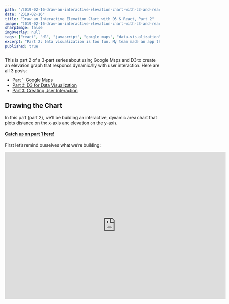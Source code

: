 ```yaml
---
path: "/2019-02-16-draw-an-interactive-elevation-chart-with-d3-and-react-pt-2"
date: "2019-02-16"
title: "Draw an Interactive Elevation Chart with D3 & React, Part 2"
image: "2019-02-16-draw-an-interactive-elevation-chart-with-d3-and-react-pt-2.gif"
sharpImage: false
imgOverlay: null
tags: ["react", "d3", "javascript", "google maps", "data-visualization"]
excerpt: "Part 2: Data visualization is too fun. My team made an app that consumes a user’s trip data and uses it to draw cool stuff. Here’s how we used React, D3 and Google Maps to do it."
published: true
---
```



This is part 2 of a 3-part series about using Google Maps and D3 to create an elevation graph that responds dynamically with user interaction. Here are all 3 posts:

- [Part 1: Google Maps](/posts/2019-02-11-draw-an-interactive-elevation-chart-with-d3-and-react)
- [Part 2: D3 for Data Visualization](/posts/2019-02-16-draw-an-interactive-elevation-chart-with-d3-and-react)
- [Part 3: Creating User Interaction](/posts/2019-03-27-draw-an-interactive-elevation-chart-with-d3-and-react-pt-3)

## Drawing the Chart

In this part (part 2), we’ll be building an interactive, dynamic area chart that plots distance on the x-axis and elevation on the y-axis.

#### [Catch up on part 1 here!](/posts/2019-02-11-draw-an-interactive-elevation-chart-with-d3-and-react)

First let’s remind ourselves what we’re building:

<iframe
  className="youtube-video"
  width="720"
  height="480"
  src="https://www.youtube.com/embed/9HXlmXwyuKk"
  frameBorder="0"
  allow="accelerometer; autoplay; encrypted-media; gyroscope; picture-in-picture"
  allowFullScreen
/>

We’ve got 5 things to do, plus 1 bonus step to spruce up your chart’s appearance with gridlines that span across the x- and y-scales at each tick on the chart.

## 5 Steps + 1 Bonus

1. Declare our constants, helper functions, and configure D3 so it’s ready for action.
1. Map out our "ElevationGraph" component, including:

   <ul style={{ marginLeft: "3rem" }}>
     <li>– what lives on state & what comes on props?</li>
     <li>– decide which lifecycle methods we’ll need</li>
     <li>– name and pseudocode our custom methods</li>
   </ul>

1. Draw the chart using D3’s API! This is the fun part, and the meat and potatoes of our task today
1. Render that bad boy! We’ll talk styles here too, especially regarding svg styling (wtf is viewPort vs. viewBox, etc.)
1. Write a callback function that draws a DOM element on the map depending on where the user is hovering
1. [Bonus] Make it pretty

### 1. Declarations & Config

#### Helper Functions

First we need some helper functions. This first batch is pure JavaScript, and do not require the D3 library yet (although `fromLatLngToPoint` does expect a Google Map instance as a parameter):

```javascript
export const numOfSamples = 100
export const metersToMiles = m => m * 0.000621371
export const metersToFeet = m => m * 3.28084

export const arraysEqual = (arr1, arr2) => {
  if (arr1.length !== arr2.length) return false
  for (let i = arr1.length; i--; ) {
    if (arr1[i] !== arr2[i]) return false
  }
  return true
}

export const fromLatLngToPoint = (latLng, map) => {
  const topRight = map
    .getProjection()
    .fromLatLngToPoint(map.getBounds().getNorthEast())
  const bottomLeft = map
    .getProjection()
    .fromLatLngToPoint(map.getBounds().getSouthWest())
  const scale = Math.pow(2, map.getZoom())
  const worldPoint = map.getProjection().fromLatLngToPoint(latLng)
  const point = new window.google.maps.Point(
    (worldPoint.x - bottomLeft.x) * scale,
    (worldPoint.y - topRight.y) * scale
  )
  return point
}
```

We export these because ideally we’re putting them in a separate `utils.js` file, to be imported as needed in our `ElevationGraph` component.

The first, `numOfSamples`, is a constant; we will be using the number of samples in a few places, so it’s easier to change later because we declare it in a single place. We choose 100 samples along our pathline because it makes the math easy. For example, if our area chart is 600 pixels wide, then we need to divide it up into 6px sections and create a hover event over each to dynamically render a point or “blip” on the map to show the user exactly where on the path she would encounter the elevation and grade our Infobox shows her.

The next two are functions we will use to do unit conversion. The Google Maps Elevation and Distance APIs return us meters, but since we do things backwards in the States, we need to convert those to miles and feet so our user doesn’t have to do conversions herself.

`arraysEqual` returns true if 2 arrays contain the same elements and false if they don’t.

We will come back to `fromLatLngToPoint` toward the end of the article — in a nutshell, it takes a `LatLng` object and a Google Map instance and does a lookup to see where a particular coordinate exists on the user’s screen, so we know where to draw the blip.

#### D3 Config

It’s finally time to start working with D3! First let’s make sure we installed and imported it correctly:

```jsx
import * as d3 from "d3"

const D3Version = () => (
  <p id="d3-version">
    D3 Version: <strong>{d3.version}</strong>
  </p>
)

<D3Version />
```

That renders:

<br />
<D3Version />

Cool! Let’s start configuring:

```javascript
// 1. DECLARATIONS / CONFIG
const margin = { top: 0, right: 0, bottom: 15, left: 50 }
const width = 750 - margin.left - margin.right
const height = 155 - margin.top - margin.bottom
const xAxisTicks = 8
const yAxisTicks = 6
```

This is the conventional way of creating margins around your chart in D3.

Next we need to create our xScale and yScale. We will use a linear scale for both.

> For continuous quantitative data, you typically want a linear scale.
>
> [- D3 Docs](https://github.com/d3/d3-scale#linear-scales)

We need to give our linear scale a domain and a range:

```javascript
const xScale = d3
  .scaleLinear()
  .domain(d3.extent(data, d => d.x))
  .range([0, width])

const yScale = d3
  .scaleLinear()
  .domain([d3.min(data, co => co.y), d3.max(data, co => co.y)])
  .range([height, 0])
```

`d3.scaleLinear` is a function that creates a scale based on the domain and range you pass it.

1. `domain` takes an array of 2 values that represent the maximum and minimum values in our data set.

To avoid having to hardcode this, we can use `d3.min` and `d3.max`, passing in our entire data set and a function that tells D3 how to resolve our data objects to the values we care about.

In this case, because the x-axis only cares about `data.x` and our y-axis only cares about `data.y`, mapping out the domain is really simple:

```javascript
d3.scaleLinear().domain([d3.min(data, co => co.y), d3.max(data, co => co.y)])
```

2. `range` takes an array of 2 values that represent the boundaries of our svg chart as they will be drawn on the screen.

Cool! Let’s draw the chart. We won’t be plotting the data yet, but it should render at the size we expect based on the data we pass in.

### Drawing the SVG

How do we actually draw the chart?

We're going to use D3 the select a DOM node, append an svg element, give it some attributes, and append elements to it (`path` and `g` elements, specifically).

```javascript
const svg = d3
  .select("#elevationChart")
  .append("svg")
  .attr("width", 750)
  .attr("height", 155)
  .attr("viewBox", "0 0 " + width + " " + 160)
```

D3 is nice to read. Even without knowing the library, we can follow what is going on. D3 selectors and DOM mutations are so much easier to work with than vanilla JavaScript!

_Aside:_ It’s almost _too_ easy with D3! We should be mindful of this, and only be mutating our chart, and delegate any other stateful effects to React to be handled more responsibly.

Let’s call `drawChart` when the component has mounted, and voilà!

<Chart
  targetNode={"#chart1"}
  data={data.fakeData1}
  transform="translate(47.6, 7.5)"
  background="rgb(242, 246, 233)"
  lineColor="51, 51, 51"
>
  <div id="chart1" />
</Chart>

**Look, we did a thing!** We’re like, _artists_ or something.

Here’s what the code looks like right now. This is just everything we’ve done thus far, put together:

```jsx
import React from "react"
import * as d3 from "d3"
import { data } from "./data" // This would be an API call IRL!
const margin = { top: 0, right: 0, bottom: 15, left: 50 }
const width = 700 - margin.left - margin.right
const height = 155 - margin.top - margin.bottom

export default class Chart extends React.Component {
  constructor(props) {
    super(props)
    this.state = {
      data: null
    }
  }

  componentDidMount() {
    this.setState({ data }, () => this.drawChart())
  }

  drawChart = () => {
    const { data } = this.state
    const xScale = d3
      .scaleLinear()
      .domain(d3.extent(data, d => d.x))
      .range([0, width])
    const yScale = d3
      .scaleLinear()
      .domain([d3.min(data, co => co.y), d3.max(data, co => co.y)])
      .range([height, 0])
    const svg = d3
      .select("#elevationChart")
      .append("svg")
      .attr("width", 700)
      .attr("height", 155)
      .attr("viewBox", "0 0 " + width + " " + 160)
      .attr("preserveAspectRatio", "xMinYMid")
      .append("g")
      .attr("transform", `translate(${margin.left}, 2.5)`)

    svg
      .append("g")
      .attr("transform", `translate(0, ${height})`)
      .call(d3.axisBottom(xScale))

    svg.append("g").call(d3.axisLeft(yScale))
  }

  render() {
    return (
      <div style={{
        display: "flex",
        justify-content: "center",
        box-shadow: "rgba(0, 0, 0, 0.1) 0px 0px 0.625rem 0px"
      }}>
        {this.state.data.length > 0 && <div id="elevationChart" />}
      </div>
    )
  }
}
```

This is all pretty simple and stateful. We draw a chart by mutating the DOM and pass it our data. But how do we know what our x- and y-domains are without labels?

Before we get into labelling the axes, let’s draw something first!!

What if we gave our chart some data? Let’s pass it 3 points:

```jsx
const data = [
  { x: 5, y: 15 },
  { x: 15, y: 20 },
  { x: 35, y: 5 }
]
<Chart data={data} />
```

Remember, the domains of our `xScale` and `yScale` are created by functions that are calculating the bounds of our chart.

There’s nothing magical about `x` and `y` here, it’s just where I told the D3 functions to look:

```javascript
xScale.domain(d3.extent(data, d => d.x))

yScale.domain([d3.min(data, co => co.y), d3.max(data, co => co.y)])
```

Before our chart will render, we need to tell D3 1.) what kind of visualization we want to draw, and 2.) where

In this case, we decided to draw an area chart — basically a line chart with shading underneath.

Here’s all we have to do!

1. Configure our visualization & pass D3 our scales, so it knows where on the screen to plot each point:
2. Append a path element to our SVG with a `d` attribute containing our data, along with how we want things to render:

```javascript
// 1.)
const area = d3
  .area()
  .x(d => xScale(d.x))
  .y0(yScale(yScale.domain()[0]))
  .y1(d => yScale(d.y))

// 2.)
svg
  .append("path")
  .attr("d", area(data))
  .attr("class", "chartLine")
  .style("stroke", "#787979")
  .style("stroke-opacity", 0.2)
  .style("stroke-width", 1)
  .style("fill", "#787979")
  .style("fill-opacity", 0.2)
```

Input:

```
{ x: 5, y: 15 },
{ x: 15, y: 20 },
{ x: 35, y: 5 }
```

Let’s try it out:

<!-- prettier-ignore -->
<Chart
  targetNode={"#chart2"}
  data={data.fakeData2}
  transform="translate(47.5, 5)"
  lineColor="29, 29, 29"
  fillColor="102, 173, 204"
  background="rgb(239, 245, 250)"
><div id="chart2" />
</Chart>

_Whoaaa! Who said we wanted labels?_

D3 automatically created ticks for our axes. We’ll adjust these later, but for now we get those for free.

Let’s feed it more data. Can we do something to soften those points a bit?

We can use D3’s `curve` method across our y points and pass it a function name that none of us will ever remember, `curveCatmullRom`:

While we’re there, let’s customize our ticks and add a grid for better visualization:

```javascript
d3.area()
  .x(d => /* ... */)
  .y0(yScale( /* ... */)
  .y1(d => /* ... */)
  .curve(d3.curveCatmullRom.alpha(0.005))

// Let’s write functions that handle spacing our ticks out:
const xAxisTicks = 8
const yAxisTicks = 6
const makeXGridlines = xScale => d3.axisBottom(xScale).ticks(xAxisTicks)
const makeYGridlines = yScale => d3.axisLeft(yScale).ticks(yAxisTicks)

d3.axisBottom(xScale)
  // ...
  .ticks(yAxisTicks)
  .tickSize(0)
  .tickPadding(9)

d3.axisLeft(yScale)
  // ...
  .tickSize(0)
  .tickPadding(8)
  .ticks(yAxisTicks)
```

Cool! Let’s see how it looks.

<Chart
  targetNode={"#chart3"}
  data={data.fakeData3}
  transform="translate(47.5, 5)"
  ticks={true}
  lineColor="87, 64, 67"
  fillColor="146, 105, 111"
  background="rgb(217, 223, 234)"
>
  <div id="chart3" />
</Chart>

Looking pretty good. What about those gridlines?

If we’re feeling clever, we can just make another set of ticks that scale along the same x- and y-scales, only _these will stretch the entire height/width of the svg_.

```javascript
// Make X grid:
svg
  .append("g")
  .attr("class", "chartGrid")
  .attr("transform", `translate(0, ${height})`)
  .call(
    makeXGridlines(xScale)
      // STRETCH IT PARALLEL TO Y:
      .tickSize(-height)
      // NO FORMAT, THESE JUST BE LINES:
      .tickFormat("")
  )

// Make Y grid:
svg
  .append("g")
  .attr("class", "chartGrid")
  .call(
    makeYGridlines(yScale)
      // STRETCH IT PARALLEL TO X:
      .tickSize(-width)
      // NO FORMAT, THESE JUST BE LINES:
      .tickFormat("")
  )
```

You might be noticing a pattern: When we want to add a new feature or visualization,

> _We start by 1.) appending to our SVG element (or “selecting” an existing one), then 2.) configure the appended/selected element by chaining the methods calls we need, 3.) occasionally using `.call` when we need to hook into a different context or functionality._

Let’s see how our gridlines turned out:

<Chart
  targetNode={"#chart4"}
  data={data.fakeData4}
  transform="translate(47.5, 5)"
  ticks={true}
  gridlines={true}
  lineColor="63, 62, 62"
  background="rgb(253, 250, 243)"
  fillColor="15, 103, 36"
>
  <div id="chart4" />
</Chart>

See? This stuff isn’t so bad. Think of all the stuff we can draw. What if we could consume an API to paint a picture of how little crypto is worth today, compared to its market cap 2 years ago?

To do that, we would simply use a [D3 time-scale](https://github.com/d3/d3-scale#time-scales) instead of a linear-scale. That’s outside the scope of this tutorial, but it isn’t hard to do once you understand `scaleLinear`.

## Creating User Interaction

This is where our app becomes dynamic.

Although the data for this blog is hardcoded, you could use the Google Maps Markers API to allow users to drag and drop pins on a map (see [Part I for more info on maps and markers](/posts/2019-02-11-draw-an-interactive-elevation-chart-with-d3-and-react)).

D3 gives you some callback functions that give you control over when and how your visualizations should rerender. Let’s see how that works.

### 1. Create an Infobox & Crossbar on Hover

When a user hovers over our chart, they should be able to see specific data for that particular intersection.

Changes along the x-axis will draw a vertical line (which I’m calling a `crossBar`) at that point, and next to it an `infobox` should read back the specific x- and y- values at the nearest point.

We’re going to use D3 to create them; note that their display is initialized to `none` because the user has not yet hovered:

```javascript
const crossBar = svg
  .append("g")
  .attr("class", "crossBar")
  .style("display", "none")

crossBar
  .append("line")
  .attr("x1", 0)
  .attr("x2", 0)
  .attr("y1", height)
  .attr("y2", 0)

crossBar
  .append("text")
  .attr("x", 10)
  .attr("y", 17.5)
  .attr("class", "crossBarText")

const infoBox = svg
  .append("g")
  .attr("class", "infoBox")
  .style("display", "none")

infoBox
  .append("rect")
  .attr("x", 0)
  .attr("y", 10)
  .style("height", 45)
  .style("width", 125)

const infoBoxElevation = infoBox
  .append("text")
  .attr("x", 8)
  .attr("y", 30)
  .attr("class", "infoBoxElevation")

infoBoxElevation
  .append("tspan")
  .attr("class", "infoBoxElevationTitle")
  .text("Elev: ")

infoBoxElevation.append("tspan").attr("class", "infoBoxElevationValue")
```

These are both just SVG elements that we’re creating, so we have access to all the same methods and utilities that we used for our chart.

Next we need to create a `rect` element that will act as an overlay for our entire chart. The overlay will have a higher z-index than the chart so that it takes precedence when receiving mouseover events.

```javascript
svg
  .append("rect")
  .attr("class", "chartOverlay")
  .attr("width", width)
  .attr("height", height)
  .on("mouseover", function() {
    crossBar.style("display", null)
    infoBox.style("display", null)
  })
  .on("mouseout", function() {
    crossBar.style("display", "none")
    infoBox.style("display", "none")
  })
  .on("mousemove", mousemove)

function mousemove() {
  return null
}
```

Did you see that? I snuck in the event handlers. A dozen lines of code is all it took!

D3 makes it easy to manage events with its `on` method, which might remind you of jQuery.

We create our overlay, giving it the same width and height as our chart, along with a className so we give it absolute positioning and a z-index higher than the chart.

Then we define 3 eventhandlers: one when a user mouses over our overlay, one when a user mouses out, and one that listens for changes in the user’s screenX and screenY coordinates.

If you’re familiar with eventhandlers then you probably already see what this code is doing. Since we stored references to our crossBar and infoBox earlier, we can mutate their display to appear or disapear when the user enters or exits the chart with her mouse.

We will implement `mousemove` next, as it requires a little extra work. For now it’s just a noop to satisfy the compiler.

Let’s fire things up and see if our eventhandlers do what we want:

<Chart
  targetNode={"#chart5"}
  data={data.fakeData5}
  transform="translate(47.5, 5)"
  ticks={true}
  gridlines={true}
  lineColor="127, 54, 61"
  fillColor="250, 104, 118"
  background="rgba(255,163,85,0.15)"
>
  <div id="chart5" />
</Chart>

This is getting fun. Now the user can hover over the area chart and get a localized display of the elevation and distance at that point in space.

There were a couple other things I had to implement to get this to work, namely the `mousemove` function.

After we get through this part, the last thing to do is wire this chart up to a map so they can start working together.

## D3 Event Callbacks & Bisection

Bisection. It just sounds hard. To be honest I didn’t fully understand why this was the right solution until after I saw it in action (and even then it still took some time to sink in).

Let’s eat the frog and learn about bisecting data.

### 1. Bisecting

```javascript
const bisect = d3.bisector(function(d) {
  return d.x
}).left
```

[WIP]

### 2. D3 Callbacks

Phew, now that that’s over, callbacks are going to be easy. Let’s dive right in.

Check out what the `mouseover` function is doing.

**Note** that it needs to be a function declaration or a function expression so we keep `this` context around — _an arrow function won’t work_ unless you keep a reference to this around (remember, these aren’t React classes, so in my opinion `apply` would be my preference over `bind`).

```javascript
// NEEDS TO BE A FUNCTION EXPRESSION FOR ACCESS TO `THIS`!
function mousemove() {
  const x0 = xScale.invert(d3.mouse(this)[0])
  const i = bisect(data, x0, 1)
  const d0 = data[i - 1]
  const d1 = data[i]
  const d = !d1 ? d0 : x0 - d0.x > d1.x - x0 ? d1 : d0
  crossBar.attr("transform", `translate(${xScale(d.x)}, 0)`)
  crossBar.select("text").text(d3.format(".1f")(metersToMiles(d.x)) + " mi")
  infoBox.attr("transform", `translate(${xScale(d.x) + 10}, 12.5)`)
  infoBox
    .select(".infoBoxElevationValue")
    .text(d3.format(",.0f")(metersToFeet(d.y)) + " ft")
  infoBox.select(".infoBoxGradeValue").text(d3.format(".1%")(d.grade))
  return null
}
```

That’s it. There’s a lot going on in there, and we’ll unpack it, but that’s all the set up for our elevation chart.

We already got our maps set up last time, but if you aren’t familiar with the Google Maps API I recommend [reading this first](/posts/2019-02-11-draw-an-interactive-elevation-chart-with-d3-and-react), as it goes over the exact requirements that we need to finish up this project.

Almost done. We’ll put the finishing touches on our feature in Part 3.

Until next time!

**Note:** This is part 2 of a 3-part series about using Google Maps and D3 to create an elevation graph that responds dynamically with user interaction. Here are all 3 posts:

- [Part 1: Google Maps](/posts/2019-02-11-draw-an-interactive-elevation-chart-with-d3-and-react)
- [Part 2: D3 for Data Visualization](/posts/2019-02-16-draw-an-interactive-elevation-chart-with-d3-and-react)
- [Part 3: Creating User Interaction](/posts/2019-03-27-draw-an-interactive-elevation-chart-with-d3-and-react-pt-3)
